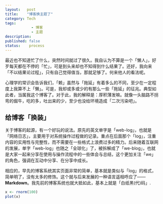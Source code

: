 ```yaml
---
layout:   post
title:    "博客换主题了"
category: Tech 
tags:     
		    - 博客
	 	    - 主题
description: 
published: false
status:    process
---
```



最近也不知道忙了什么，突然时间就过了很久。我自认为不算是一个「懒人」，好歹每天都在不停的「忙」，可是到头来却也不知得到什么结果了。还好，我向来「不以结果论过程」，只有自己觉得值当，那就足够了。何来他人的看法呢。

心理学的常识会告诉我们，「赖」虽然与「拖延」有着多么的不同，至少在一定程度上我算不上「懒」。可是，我却或多或少的有那么一些「拖延」的征兆。典型如此者，当属我这个博客了。对于此，我的解释是：厚积薄发嘛。就像一头脑路不拐弯的倔牛，吃的多，吐出来的少，至少也没给环境造成「二次污染吧」。

<!-- more -->

## 给博客「换装」

关于博客的起源，有一个好玩的说法。原先的英文单字是「web-log」，也就是「网络日志」，主要用于对系统操作过程做的记录。重点在后面那个「log」，注重内容的实用性与完整性，而不需要在一些格式上浪费过多的精力。后来随着互联网的发展，单字「web-log」也随之「全球化」了，被拆解成了「we-blog」，也就是大家一起来分享在使用与操作流程中的一些体会与总结，这个更加关注「we」的角色，强调在互动中分享、在分享中成长。

相应的，早先的博客系统其实页面非常的简单，基本就是类似与「log」的格式，简单明了，没有太多的修饰。这个就与后来发展的一种语言遥相呼应了——**Markdown**。我先前的博客系统也就大抵如此，基本上就是「白纸黑(代)码」.

```r
x <- rnorm(100)
plot(x)
```



